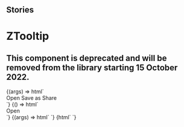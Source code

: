 
## Stories

<Meta title="Notification/ZTooltip" component="z-tooltip" />

# ZTooltip
## This component is deprecated and will be removed from the library starting 15 October 2022.

<Preview>
  <Story name="buttons">
    {(args) => html`
      <div class="tooltip-container">
        <z-tooltip
          type="${radios("type", PopoverPosition, "top")}"
          open="${boolean("open", true)}"
          bind-to="#icon"
        >
          <div class="container">
            <z-button-deprecated>Open</z-button-deprecated>
            <z-button-deprecated>Save as</z-button-deprecated>
            <z-button-deprecated>Share</z-button-deprecated>
          </div>
        </z-tooltip>
        <z-icon id="icon" name="plus-square-filled"></z-icon>
      </div>
    `}
  </Story>
</Preview>

<Preview>
  <Story name="Bound to an element">
    {() => html`
      <div class="tooltip-container">
        <z-tooltip
          class="dark"
          bind-to="#icon"
          type="${radios("type", PopoverPosition, "bottom")}"
          open="${boolean("open", true)}"
        >
          <span>Open</span>
        </z-tooltip>
        <z-icon id="icon" name="informationsource"></z-icon>
      </div>
    `}
  </Story>
</Preview>

<Preview>
  <Story name="legacy">
    {(args) => html` <z-tooltip
      content="${text("content", "Aggiungi libro")}"
      type="${radios("type", PopoverPosition, "top")}"
    ></z-tooltip>`}
  </Story>
</Preview>

<Preview>
  <Story name="legacy dark mode">
    {html`
      <z-tooltip
        class="dark"
        content="${text("content", "Aggiungi libro")}"
        type="${radios("type", PopoverPosition, "top")}"
      ></z-tooltip>
    `}
  </Story>
</Preview>

<Props of="z-tooltip" />
